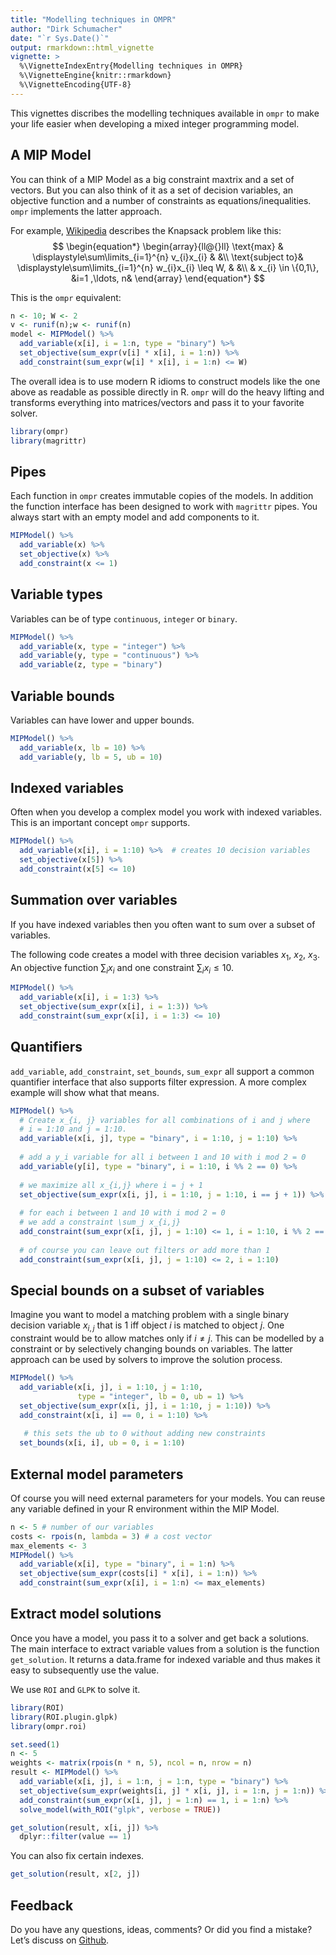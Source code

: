```yaml
---
title: "Modelling techniques in OMPR"
author: "Dirk Schumacher"
date: "`r Sys.Date()`"
output: rmarkdown::html_vignette
vignette: >
  %\VignetteIndexEntry{Modelling techniques in OMPR}
  %\VignetteEngine{knitr::rmarkdown}
  %\VignetteEncoding{UTF-8}
---
```


This vignettes discribes the modelling techniques available in `ompr` to make your life easier when developing a mixed integer programming model. 

## A MIP Model

You can think of a MIP Model as a big constraint maxtrix and a set of vectors. But you can also think of it as a set of decision variables, an objective function and a number of constraints as equations/inequalities. `ompr` implements the latter approach.

For example, [Wikipedia](https://en.wikipedia.org/wiki/Knapsack_problem) describes the Knapsack problem like this:
$$
\begin{equation*}
\begin{array}{ll@{}ll}
\text{max}  & \displaystyle\sum\limits_{i=1}^{n} v_{i}x_{i} & &\\
\text{subject to}& \displaystyle\sum\limits_{i=1}^{n}   w_{i}x_{i} \leq W,  & &\\
                 &                                                x_{i} \in \{0,1\}, &i=1 ,\ldots, n&
\end{array}
\end{equation*}
$$

This is the `ompr` equivalent:

```r
n <- 10; W <- 2
v <- runif(n);w <- runif(n)
model <- MIPModel() %>% 
  add_variable(x[i], i = 1:n, type = "binary") %>% 
  set_objective(sum_expr(v[i] * x[i], i = 1:n)) %>% 
  add_constraint(sum_expr(w[i] * x[i], i = 1:n) <= W)
```


The overall idea is to use modern R idioms to construct models like the one above as readable as possible directly in R. `ompr` will do the heavy lifting and transforms everything into matrices/vectors and pass it to your favorite solver.

```r
library(ompr)
library(magrittr)
```


## Pipes

Each function in `ompr` creates immutable copies of the models. In addition the function interface has been designed to work with `magrittr` pipes. You always start with an empty model and add components to it.

```r
MIPModel() %>% 
  add_variable(x) %>% 
  set_objective(x) %>% 
  add_constraint(x <= 1)
```

## Variable types

Variables can be of type `continuous`, `integer` or `binary`.

```r
MIPModel() %>% 
  add_variable(x, type = "integer") %>% 
  add_variable(y, type = "continuous") %>% 
  add_variable(z, type = "binary")
```

## Variable bounds

Variables can have lower and upper bounds. 

```r
MIPModel() %>% 
  add_variable(x, lb = 10) %>% 
  add_variable(y, lb = 5, ub = 10)
```

## Indexed variables

Often when you develop a complex model you work with indexed variables. This is an important concept `ompr` supports.

```r
MIPModel() %>% 
  add_variable(x[i], i = 1:10) %>%  # creates 10 decision variables
  set_objective(x[5]) %>% 
  add_constraint(x[5] <= 10)
```

## Summation over variables

If you have indexed variables then you often want to sum over a subset of variables. 

The following code creates a model with three decision variables $x_1$, $x_2$, $x_3$. An objective function $\sum_i x_i$ and one constraint $\sum_i x_i \leq 10$.

```r
MIPModel() %>% 
  add_variable(x[i], i = 1:3) %>% 
  set_objective(sum_expr(x[i], i = 1:3)) %>% 
  add_constraint(sum_expr(x[i], i = 1:3) <= 10)
```

## Quantifiers

`add_variable`, `add_constraint`, `set_bounds`, `sum_expr` all support a common quantifier interface that also supports filter expression. A more complex example will show what that means.

```r
MIPModel() %>% 
  # Create x_{i, j} variables for all combinations of i and j where
  # i = 1:10 and j = 1:10.
  add_variable(x[i, j], type = "binary", i = 1:10, j = 1:10) %>% 
  
  # add a y_i variable for all i between 1 and 10 with i mod 2 = 0
  add_variable(y[i], type = "binary", i = 1:10, i %% 2 == 0) %>% 
  
  # we maximize all x_{i,j} where i = j + 1
  set_objective(sum_expr(x[i, j], i = 1:10, j = 1:10, i == j + 1)) %>% 
  
  # for each i between 1 and 10 with i mod 2 = 0
  # we add a constraint \sum_j x_{i,j}
  add_constraint(sum_expr(x[i, j], j = 1:10) <= 1, i = 1:10, i %% 2 == 0) %>% 
  
  # of course you can leave out filters or add more than 1
  add_constraint(sum_expr(x[i, j], j = 1:10) <= 2, i = 1:10) 
```

## Special bounds on a subset of variables

Imagine you want to model a matching problem with a single binary decision variable $x_{i,j}$ that is $1$ iff object $i$ is matched to object $j$. One constraint would be to allow matches only if $i \neq j$. This can be modelled by a constraint or by selectively changing bounds on variables. The latter approach can be used by solvers to improve the solution process.

```r
MIPModel() %>% 
  add_variable(x[i, j], i = 1:10, j = 1:10, 
               type = "integer", lb = 0, ub = 1) %>% 
  set_objective(sum_expr(x[i, j], i = 1:10, j = 1:10)) %>% 
  add_constraint(x[i, i] == 0, i = 1:10) %>% 
  
   # this sets the ub to 0 without adding new constraints
  set_bounds(x[i, i], ub = 0, i = 1:10)
```

## External model parameters

Of course you will need external parameters for your models. You can reuse any variable defined in your R environment within the MIP Model.

```r
n <- 5 # number of our variables
costs <- rpois(n, lambda = 3) # a cost vector
max_elements <- 3
MIPModel() %>% 
  add_variable(x[i], type = "binary", i = 1:n) %>% 
  set_objective(sum_expr(costs[i] * x[i], i = 1:n)) %>% 
  add_constraint(sum_expr(x[i], i = 1:n) <= max_elements)
```

## Extract model solutions

Once you have a model, you pass it to a solver and get back a solutions. The main interface to extract variable values from a solution is the function `get_solution`. It returns a data.frame for indexed variable and thus makes it easy to subsequently use the value.

We use `ROI` and `GLPK` to solve it.

```r
library(ROI)
library(ROI.plugin.glpk)
library(ompr.roi)
```

```r
set.seed(1)
n <- 5
weights <- matrix(rpois(n * n, 5), ncol = n, nrow = n)
result <- MIPModel() %>% 
  add_variable(x[i, j], i = 1:n, j = 1:n, type = "binary") %>% 
  set_objective(sum_expr(weights[i, j] * x[i, j], i = 1:n, j = 1:n)) %>% 
  add_constraint(sum_expr(x[i, j], j = 1:n) == 1, i = 1:n) %>% 
  solve_model(with_ROI("glpk", verbose = TRUE))
```

```r
get_solution(result, x[i, j]) %>% 
  dplyr::filter(value == 1)
```

You can also fix certain indexes.

```r
get_solution(result, x[2, j])
```


## Feedback

Do you have any questions, ideas, comments? Or did you find a mistake? Let's discuss on [Github](https://github.com/dirkschumacher/ompr/issues).
